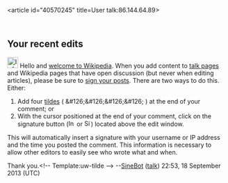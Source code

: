 <article id="40570245" title=User talk:86.144.64.89>
	<talkpage id="40570245" title="User talk:86.144.64.89">
==Your recent edits==
[[Image:Information.svg|25px|alt=Information icon]] Hello and [[Wikipedia:Welcoming committee/Welcome to Wikipedia|welcome to Wikipedia]]. When you add content to [[Wikipedia:Talk page|talk pages]] and Wikipedia pages that have open discussion (but never when editing articles), please be sure to [[Wikipedia:Signatures|sign your posts]]. There are two ways to do this. Either:
# Add four [[tilde]]s  ( &amp;#126;&amp;#126;&amp;#126;&amp;#126; ) at the end of your comment; or
# With the cursor positioned at the end of your comment, click on the signature button ([[File:Insert-signature.png|15px|link=Wikipedia:How to sign your posts]] or [[File:Signature icon.png|15px|link=Wikipedia:How to sign your posts]]) located above the edit window.
This will automatically insert a signature with your username or IP address and the time you posted the comment. This information is necessary to allow other editors to easily see who wrote what and when.

Thank you.&lt;!-- Template:uw-tilde --&gt; --[[User:SineBot|SineBot]] ([[User talk:SineBot|talk]]) 22:53, 18 September 2013 (UTC)
	</talkpage>
</article>